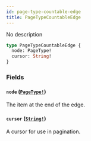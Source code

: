 ```yaml
---
id: page-type-countable-edge
title: PageTypeCountableEdge
---
```


No description

```graphql
type PageTypeCountableEdge {
  node: PageType!
  cursor: String!
}
```

### Fields

#### `node` ([`PageType!`](/api-reference/objects/page-type.mdx))

The item at the end of the edge.

#### `cursor` ([`String!`](/api-reference/scalars/string.mdx))

A cursor for use in pagination.
